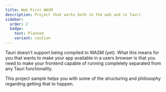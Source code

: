 ```yaml
---
title: Web First WASM
description: Project that works both in the web and in Tauri
sidebar:
  order: 2
  badge:
    text: Planned
    variant: caution
---
```



<SimonSays>
Tauri doesn't support being compiled to WASM (yet). What this means for you that wants to make your app available in a users browser is that you need to make your frontend capable of running completely separated from any Tauri functionality.

This project sample helps you with some of the structuring and philosophy regarding getting that to happen.
</SimonSays>
